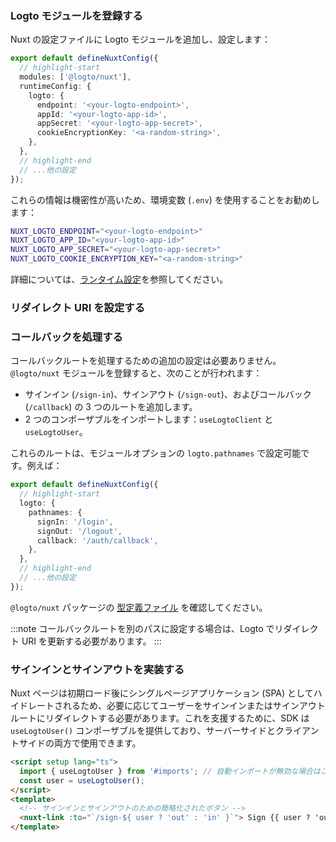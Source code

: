 
### Logto モジュールを登録する

Nuxt の設定ファイルに Logto モジュールを追加し、設定します：

```ts title="nuxt.config.ts"
export default defineNuxtConfig({
  // highlight-start
  modules: ['@logto/nuxt'],
  runtimeConfig: {
    logto: {
      endpoint: '<your-logto-endpoint>',
      appId: '<your-logto-app-id>',
      appSecret: '<your-logto-app-secret>',
      cookieEncryptionKey: '<a-random-string>',
    },
  },
  // highlight-end
  // ...他の設定
});
```

これらの情報は機密性が高いため、環境変数 (`.env`) を使用することをお勧めします：

```bash title=".env"
NUXT_LOGTO_ENDPOINT="<your-logto-endpoint>"
NUXT_LOGTO_APP_ID="<your-logto-app-id>"
NUXT_LOGTO_APP_SECRET="<your-logto-app-secret>"
NUXT_LOGTO_COOKIE_ENCRYPTION_KEY="<a-random-string>"
```

詳細については、[ランタイム設定](https://nuxt.com/docs/guide/going-further/runtime-config)を参照してください。

### リダイレクト URI を設定する

<SignInFlowSummary />

<AssumingUrl />

<WebConfigureRedirectUris />

### コールバックを処理する

コールバックルートを処理するための追加の設定は必要ありません。`@logto/nuxt` モジュールを登録すると、次のことが行われます：

- サインイン (`/sign-in`)、サインアウト (`/sign-out`)、およびコールバック (`/callback`) の 3 つのルートを追加します。
- 2 つのコンポーザブルをインポートします：`useLogtoClient` と `useLogtoUser`。

これらのルートは、モジュールオプションの `logto.pathnames` で設定可能です。例えば：

```ts title="nuxt.config.ts"
export default defineNuxtConfig({
  // highlight-start
  logto: {
    pathnames: {
      signIn: '/login',
      signOut: '/logout',
      callback: '/auth/callback',
    },
  },
  // highlight-end
  // ...他の設定
});
```

`@logto/nuxt` パッケージの [型定義ファイル](https://github.com/logto-io/js/blob/HEAD/packages/nuxt/src/runtime/utils/types.ts) を確認してください。

:::note
コールバックルートを別のパスに設定する場合は、Logto でリダイレクト URI を更新する必要があります。
:::

### サインインとサインアウトを実装する

Nuxt ページは初期ロード後にシングルページアプリケーション (SPA) としてハイドレートされるため、必要に応じてユーザーをサインインまたはサインアウトルートにリダイレクトする必要があります。これを支援するために、SDK は `useLogtoUser()` コンポーザブルを提供しており、サーバーサイドとクライアントサイドの両方で使用できます。

```html title="index.vue"
<script setup lang="ts">
  import { useLogtoUser } from '#imports'; // 自動インポートが無効な場合はこの行を追加
  const user = useLogtoUser();
</script>
<template>
  <!-- サインインとサインアウトのための簡略化されたボタン -->
  <nuxt-link :to="`/sign-${ user ? 'out' : 'in' }`"> Sign {{ user ? 'out' : 'in' }} </nuxt-link>
</template>
```

<Checkpoint />
